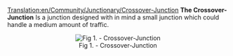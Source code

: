[[Translation:en/Community/Junctionary/Crossover-Junction]]
'''The Crossover-Junction''' Is a junction designed with in mind a small junction which could handle a medium amount of traffic.

<center>[[File:en/Cjunction.jpeg|center|frame|Fig 1. - Crossover-Junction]]</center>